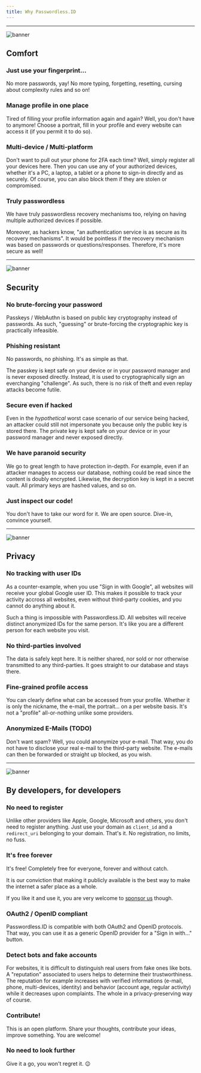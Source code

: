 ```yaml
---
title: Why Passwordless.ID
---
```


---

<img class="big-icon" alt="banner" src="/img/features/customer-experience.svg" />

Comfort
-------

### Just use your fingerprint...

No more passwords, yay! No more typing, forgetting, resetting, cursing about complexity rules and so on!

### Manage profile in one place

Tired of filling your profile information again and again? Well, you don't have to anymore!
Choose a portrait, fill in your profile and every website can access it (if you permit it to do so).

### Multi-device / Multi-platform

Don't want to pull out your phone for 2FA each time? Well, simply register all your devices here.
Then you can use any of your authorized devices, whether it's a PC, a laptop, a tablet or a phone to sign-in directly and as securely.
Of course, you can also block them if they are stolen or compromised.


### Truly passwordless

We have truly passwordless recovery mechanisms too, relying on having multiple authorized devices if possible.

Moreover, as hackers know, "an authentication service is as secure as its recovery mechanisms".
It would be pointless if the recovery mechanism was based on passwords or questions/responses.
Therefore, it's more secure as well!


---

<img class="big-icon" alt="banner" src="/img/features/Protection.svg" />

Security
--------

### No brute-forcing your password

Passkeys / WebAuthn is based on public key cryptography instead of passwords.
As such, "guessing" or brute-forcing the cryptographic key is practically infeasible. 

### Phishing resistant

No passwords, no phishing. It's as simple as that.

The passkey is kept safe on your device or in your password manager and is never exposed directly.
Instead, it is used to cryptographically sign an everchanging "challenge".
As such, there is no risk of theft and even replay attacks become futile.

### Secure even if hacked

Even in the *hypothetical* worst case scenario of our service being hacked,
an attacker could still not impersonate you because only the public key is stored there.
The private key is kept safe on your device or in your password manager and never exposed directly.

### We have paranoid security

We go to great length to have protection in-depth. For example, even if an attacker manages to access our database, nothing could be read since the content is doubly encrypted.
Likewise, the decryption key is kept in a secret vault.
All primary keys are hashed values, and so on.

### Just inspect our code!

You don't have to take our word for it. We are open source. Dive-in, convince yourself.


---

<img class="big-icon" alt="banner" src="/img/features/Incognito-Mode.svg" />

Privacy
-------

### No tracking with user IDs

As a counter-example, when you use "Sign in with Google", all websites will receive your global Google user ID.
This makes it possible to track your activity accross all websites, even without third-party cookies, and you cannot do anything about it.

Such a thing is impossible with Passwordless.ID.
All websites will receive distinct anonymized IDs for the same person.
It's like you are a different person for each website you visit.


### No third-parties involved

The data is safely kept here. It is neither shared, nor sold or nor otherwise transmitted to any third-parties.
It goes straight to our database and stays there.

### Fine-grained profile access

You can clearly define what can be accessed from your profile.
Whether it is only the nickname, the e-mail, the portrait... on a per website basis.
It's not a "profile" all-or-nothing unlike some providers.

### Anonymized E-Mails (TODO)

Don't want spam? Well, you could anonymize your e-mail.
That way, you do not have to disclose your real e-mail to the third-party website. 
The e-mails can then be forwarded or straight up blocked, as you wish.




---

<img class="big-icon" alt="banner" src="/img/features/coder-woman.svg" />

By developers, for developers
-----------------------------

### No need to register

Unlike other providers like Apple, Google, Microsoft and others, you don't need to register anything.
Just use your domain as `client_id` and a `redirect_uri` belonging to your domain. That's it.
No registration, no limits, no fuss.

### It's free forever

It's free! Completely free for everyone, forever and without catch.

It is our conviction that making it publicly available is the best way to make the internet a safer place as a whole.

If you like it and use it, you are very welcome to [sponsor us](https://github.com/sponsors/passwordless-id) though.


### OAuth2 / OpenID compliant

Passwordless.ID is compatible with both OAuth2 and OpenID protocols.
That way, you can use it as a generic OpenID provider for a "Sign in with..." button.

### Detect bots and fake accounts

For websites, it is difficult to distinguish real users from fake ones like bots.
A "reputation" associated to users helps to determine their trustworthiness.
The reputation for example increases with verified informations (e-mail, phone, multi-devices, identity) and behavior (account age, regular activity)
while it decreases upon complaints. The whole in a privacy-preserving way of course.


### Contribute!

This is an open platform. Share your thoughts, contribute your ideas, improve something. You are welcome!


### No need to look further

Give it a go, you won't regret it. 😉